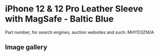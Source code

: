 # iPhone 12 & 12 Pro Leather Sleeve with MagSafe - Baltic Blue

Part number, for search engines, auction websites and such: MHYD3ZM/A

## Image gallery

<div style={{ width: "768px" }}>
  <GalleryComponent
    images={[
      {
        original: "/everysource/MHYD3",
        thumbnail: "/everypreview/MHYD3",
      },
      {
        original: "/everysource/MHYD3_AV1",
        thumbnail: "/everypreview/MHYD3_AV1",
      },
      {
        original: "/everysource/MHYD3_AV2",
        thumbnail: "/everypreview/MHYD3_AV2",
      },
      {
        original: "/everysource/MHYD3_AV3",
        thumbnail: "/everypreview/MHYD3_AV3",
      }
    ]}
  />
</div>